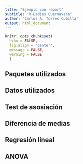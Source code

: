 ```yaml
---
title: "Ejemplo con report"
subtitle: "R-Ladies Cuernavaca"
author: "Carlos A. Torres Cubilla"
output: html_document
---
```


```r
knitr::opts_chunk$set(
  echo = FALSE, 
  fig.align = "center",
  message = FALSE, 
  warning = FALSE
  )
```

## Paquetes utilizados

## Datos utilizados

## Test de asosiación

## Diferencia de medias

## Regresión lineal

## ANOVA
